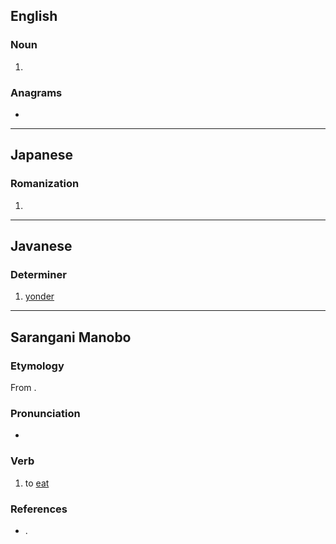{{also|käen|kän|k'än|kaën}}

==English==

===Noun===
{{en-noun}}

# {{synonym of|en|khene}}

===Anagrams===
* {{anagrams|en|a=aekn|Kane|Kean|aken|enka|kena|nake}}

----

==Japanese==

===Romanization===
{{ja-romaji}}

# {{ja-romanization of|かえん}}

----

==Javanese==

===Determiner===
{{head|jv|determiner}}

# {{label|jv|Cirebon}} [[yonder]]

----

==Sarangani Manobo==

===Etymology===
From {{inh|mbs|poz-pro|*kaən}}.

===Pronunciation===
* {{IPA|mbs|/kaən/}}

===Verb===
{{head|mbs|verb}}

# to [[eat]]

===References===
* {{cite book |last=DuBois |first=Carl |year=2016 |title=Sarangani Manobo Dictionary |publisher=Summer Institute of Linguistics |url=https://www.sil.org/system/files/reapdata/13/92/31/139231769917087812275958932325476414175/mbsDIC_2016.pdf}}.